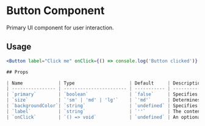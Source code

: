 
# Button Component

Primary UI component for user interaction.

## Usage

```jsx
<Button label="Click me" onClick={() => console.log('Button clicked')} />

## Props

| Name             | Type                    | Default     | Description                                               |
| ---------------- | ----------------------- | ----------- | --------------------------------------------------------- |
| `primary`        | `boolean`               | `false`     | Specifies if this button is the principal call to action.|
| `size`           | `'sm' | 'md' | 'lg'`    | `'md'`      | Determines how large the button should be.                |
| `backgroundColor`| `string`                | `undefined` | Specifies the background color of the button.             |
| `label`          | `string`                | `''`        | The content displayed on the button.                      |
| `onClick`        | `() => void`            | `undefined` | An optional click handler function.                       |
